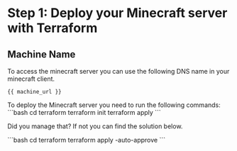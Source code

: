 # Step 1: Deploy your Minecraft server with Terraform

## Machine Name

To access the minecraft server you can use the following DNS name in your minecraft client.

```
{{ machine_url }}
```

<Task id="apply_terraform_configuration">
To deploy the Minecraft server you need to run the following commands:
```bash
cd terraform
terraform init
terraform apply
```
</Task>



Did you manage that? If not you can find the solution below.

<Solution title="Solution: configure kubernetes auth">
```bash
cd terraform
terraform apply -auto-approve
```

</Solution>